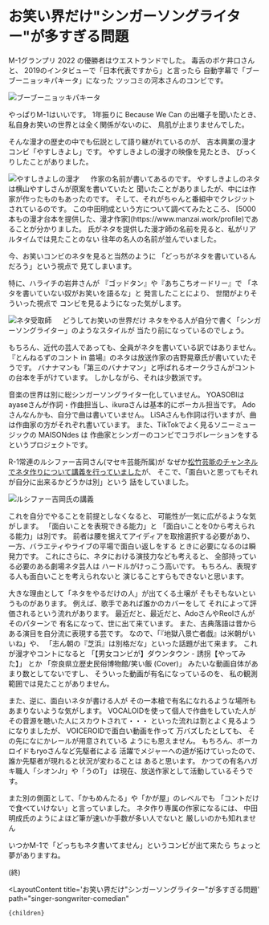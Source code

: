 
# お笑い界だけ"シンガーソングライター"が多すぎる問題

M-1グランプリ 2022 の優勝者はウエストランドでした。
毒舌のボケ井口さんと、
2019のインタビューで「日本代表ですから」と言ったら
自動字幕で「ブーブーニョッキパキータ」になった
ツッコミの河本さんのコンビです。

<Image src={westlandImage} alt="ブーブーニョッキパキータ" title="ブーブーニョッキパキータ" width={550} /> 
　

やっぱりM-1はいいです。
1年振りに Because We Can の出囃子を聞いたとき、
私自身お笑いの世界とは全く関係がないのに、
鳥肌が止まりませんでした。

そんな漫才の歴史の中でも伝説として語り継がれているのが、
吉本興業の漫才コンビ「やすしきよし」です。
やすしきよしの漫才の映像を見たとき、
びっくりしたことがありました。

<Image src={yasukiyoImage} alt="やすしきよしの漫才" title="やすしきよしの漫才" width={550} /> 
　
作家の名前が書いてあるのです。
やすしきよしのネタは横山やすしさんが原案を書いていたと
聞いたことがありましたが、中には作家が作ったものもあったのです。
そして、それがちゃんと番組中でクレジットされているのです。
この中田明成という方について調べてみたところ、
[5000本もの漫才台本を提供した、漫才作家](https://www.manzai.work/profile)であることが分かりました。
氏がネタを提供した漫才師の名前を見ると、私がリアルタイムでは見たことのない
往年の名人の名前が並んでいました。

今、お笑いコンビのネタを見ると当然のように
「どっちがネタを書いているんだろう」という視点で
見てしまいます。

特に、ハライチの岩井さんが
『ゴッドタン』や『あちこちオードリー』で
「ネタを書いていない奴がお笑いを語るな」と
発言したことにより、
世間がよりそういった視点で
コンビを見るようになった気がします。

<Image src={netacatchmanImage} alt="ネタ受取師" title="ネタ受取師" width={550} /> 
　
どうしてお笑いの世界だけ
ネタをやる人が自分で書く「シンガーソングライター」のようなスタイルが
当たり前になっているのでしょう。

もちろん、近代の芸人であっても、全員がネタを書いている訳ではありません。
『とんねるずのコント in 苗場』のネタは放送作家の吉野晃章氏が書いていたそうです。
バナナマンも「第三のバナナマン」と呼ばれるオークラさんがコントの台本を手がけています。
しかしながら、それは少数派です。

音楽の世界は別に総シンガーソングライター化していません。
YOASOBIはayaseさんが作詞・作曲担当し、ikuraさんは基本的にボーカル担当です。
Adoさんなんかも、自分で曲は書いていません。
LiSAさんも作詞は行いますが、曲は作曲家の方がそれぞれ書いています。
また、TikTokでよく見るソニーミュージックの MAISONdes は
作曲家とシンガーのコンビでコラボレーションをする
というプロジェクトです。

R-1常連のルシファー吉岡さん(マセキ芸能所属)が
なぜか[松竹芸能のチャンネルでネタ作りについて講義を行っていました](https://www.youtube.com/watch?v=YVNpm8ctwhM)が、
そこで、「面白いと思ってもそれが自分に出来るかどうかは別」という
話をしていました。

<Image src={luciferyoshiokaImage} alt="ルシファー吉岡氏の講義" title="ルシファー吉岡氏の講義" width={550} /> 
　

これを自分でやることを前提としなくなると、
可能性が一気に広がるような気がします。
「面白いことを表現できる能力」と
「面白いことを0から考えられる能力」は別です。
前者は腰を据えてアイディアを取捨選択する必要があり、
一方、バラエティやライブの平場で面白い返しをする
ときに必要になるのは瞬発力です。
これにさらに、ネタにおける演技力なども考えると、
全部持っている必要のある劇場ネタ芸人は
ハードルがけっこう高いです。
もちろん、表現する人も面白いことを考えられないと
演じることすらもできないと思います。

大きな理由として「ネタをやるだけの人」が出てくる土壌が
そもそもないというものがあります。
例えば、歌手であれば誰かのカバーをして
それによって評価されるという流れがあります。
最近だと、最近だと、AdoさんやReolさんがそのパターンで
有名になって、世に出て来ています。
また、古典落語は昔からある演目を自分流に表現する芸です。
なので、「『地獄八景亡者戯』は米朝がいいね」や、
「志ん朝の『芝浜』は別格だな」といった話題が出て来ます。
これが漫才やコントになると
「【男女コンビが】ダウンタウン - 誘拐【やってみた】」
とか
「奈良県立歴史民俗博物館/笑い飯 (Cover)」
みたいな動画自体があまり数としてないですし、
そういった動画が有名になっているのを、
私の観測範囲では見たことがありません。

また、逆に、面白いネタが書ける人が
その一本槍で有名になれるような場所も
あまりないような気がします。
VOCALOIDを使って個人で作曲をしていた人が
その音源を聴いた人にスカウトされて・・・
といった流れは割とよく見るようになりましたが、
VOICEROIDで面白い動画を作って
万バズしたとしても、
その先になにかレールが用意されている
ようにも思えません。
もちろん、ボーカロイドもryoさんなど先駆者による
活躍でメジャーへの道が拓けていったので、
誰か先駆者が現れると状況が変わることは
あると思います。
かつての有名ハガキ職人「シオンJr」や「うのT」
は現在、放送作家として活動しているそうです。

また別の側面として、「かもめんたる」や「かが屋」のレベルでも
「コントだけで食べていけない」と言っていました。
ネタ作り専属の作家になるには、
中田明成氏のようによほど筆が速いか手数が多い人でないと
厳しいのかも知れません

いつかM-1で「どっちもネタ書いてません」というコンビが出て来たら
ちょっと夢がありますね。

(終)

  <LayoutContent 
    title='お笑い界だけ"シンガーソングライター"が多すぎる問題'
    path="singer-songwriter-comedian"
  >
    {children}
  </LayoutContent>
